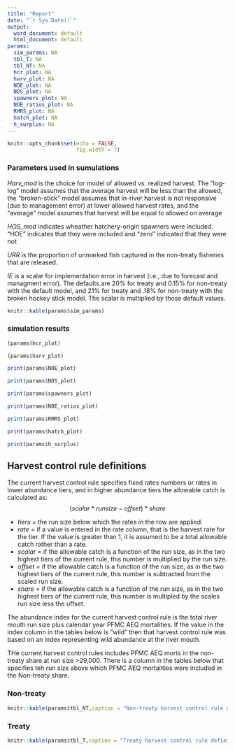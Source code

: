 ```yaml
---
title: "Report"
date: "`r Sys.Date()`"
output:
  word_document: default
  html_document: default
params:
  sim_params: NA
  tbl_T: NA
  tbl_NT: NA
  hcr_plot: NA
  harv_plot: NA
  NOE_plot: NA
  NOS_plot: NA
  spawners_plot: NA
  NOE_ratios_plot: NA
  RMRS_plot: NA
  hatch_plot: NA
  h_surplus: NA
---
```


```r
knitr::opts_chunk$set(echo = FALSE,
                      fig.width = 7)
```


### Parameters used in sumulations

  *Harv_mod* is the choice for model of allowed vs. realized harvest. The "log-log" model assumes that the average harvest will be less than the allowed, the "broken-stick" model assumes that in-river harvest is not responsive (due to management error) at lower allowed harvest rates, and the "average" model assumes that harvest will be equal to allowed on average
  
  *HOS_mod* indicates wheather hatchery-origin spawners were included. "HOE" indicates that they were included and "zero" indicated that they were not
  
  *URR* is the proportion of unmarked fish captured in the non-treaty fisheries that are released.
  
  *IE* is a scalar for implementation error in harvest (i.e., due to forecast and managment error). The defaults are 20% for treaty and 0.15% for non-treaty with the default model, and 21% for treaty and .18% for non-treaty with the broken hockey stick model. The scalar is multiplied by those default values.
  
```r
knitr::kable(params$sim_params)
```


### simulation results

```r
(params$hcr_plot)
```


```r
(params$harv_plot)
```

```r
print(params$NOE_plot)
```

```r
print(params$NOS_plot)
```

```r
print(params$spawners_plot)
```

```r
print(params$NOE_ratios_plot)
```

```r
print(params$RMRS_plot)
```

```r
print(params$hatch_plot)
```

```r
print(params$h_surplus)
```

## Harvest control rule definitions

The current harvest control rule specifies fixed rates numbers or rates in lower abundance tiers, and in higher abundance tiers the allowable catch is calculated as:
              $$(scalar * run size - offset) * share$$


- *tiers* = the run size below which the rates in the row are applied.
- *rate* = if a value is entered in the rate column, that is the harvest rate for the tier. If the value is greater than 1, it is assumed to be a total allowable catch rather than a rate.
- *scalar* = if the allowable catch is a function of the run size, as in the two highest tiers of the current rule, this number is multiplied by the run size.
- *offset* = if the allowable catch is a function of the run size, as in the two highest tiers of the current rule, this number is subtracted from the scaled run size.
- *share* = if the allowable catch is a function of the run size, as in the two highest tiers of the current rule, this number is multipled by the scales run size less the offset.


The abundance index for the current harvest control rule is the total river mouth run size plus calendar year PFMC AEQ mortalities. If the value in the index column in the tables below is "wild" then that harvest control rule was based on an index representing wild abundance at the river mouth.


THe current harvest control rules includes PFMC AEQ morts in the non-treaty share at run size >29,000. There is a column in the tables below that specifies teh run size above which PFMC AEQ mortalities were included in the Non-treaty share. 


### Non-treaty

```r
knitr::kable(params$tbl_NT,caption = "Non-treaty harvest control rule definitions")
```



### Treaty

```r
knitr::kable(params$tbl_T,caption = "Treaty harvest control rule definitions")
```


